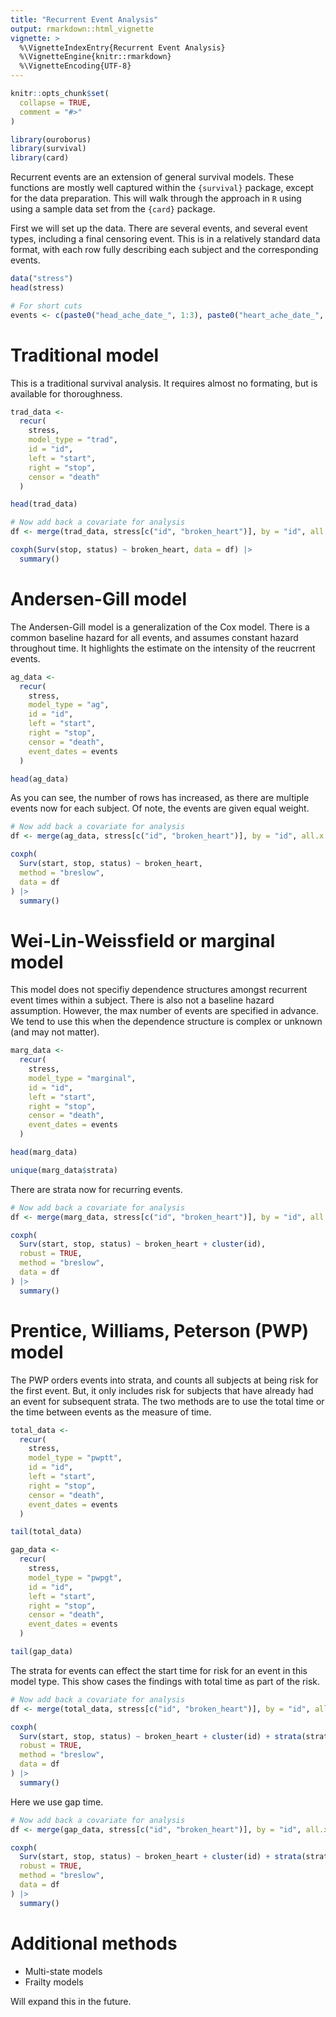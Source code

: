 ```yaml
---
title: "Recurrent Event Analysis"
output: rmarkdown::html_vignette
vignette: >
  %\VignetteIndexEntry{Recurrent Event Analysis}
  %\VignetteEngine{knitr::rmarkdown}
  %\VignetteEncoding{UTF-8}
---
```


```r
knitr::opts_chunk$set(
  collapse = TRUE,
  comment = "#>"
)
```

```r
library(ouroborus)
library(survival)
library(card)
```

Recurrent events are an extension of general survival models. These functions are mostly well captured within the `{survival}` package, except for the data preparation. This will walk through the approach in `R` using using a sample data set from the `{card}` package.

First we will set up the data. There are several events, and several event types, including a final censoring event. This is in a relatively standard data format, with each row fully describing each subject and the corresponding events.

```r
data("stress")
head(stress)

# For short cuts
events <- c(paste0("head_ache_date_", 1:3), paste0("heart_ache_date_", 1:3))
```

# Traditional model

This is a traditional survival analysis. It requires almost no formating, but is available for thoroughness.

```r
trad_data <-
  recur(
    stress,
    model_type = "trad",
    id = "id",
    left = "start",
    right = "stop",
    censor = "death"
  )

head(trad_data)

# Now add back a covariate for analysis
df <- merge(trad_data, stress[c("id", "broken_heart")], by = "id", all.x = TRUE)

coxph(Surv(stop, status) ~ broken_heart, data = df) |>
  summary()
```

# Andersen-Gill model

The Andersen-Gill model is a generalization of the Cox model. There is a common baseline hazard for all events, and assumes constant hazard throughout time. It highlights the estimate on the intensity of the reucrrent events.

```r
ag_data <-
  recur(
    stress,
    model_type = "ag",
    id = "id",
    left = "start",
    right = "stop",
    censor = "death",
    event_dates = events
  )

head(ag_data)
```

As you can see, the number of rows has increased, as there are multiple events now for each subject. Of note, the events are given equal weight.

```r
# Now add back a covariate for analysis
df <- merge(ag_data, stress[c("id", "broken_heart")], by = "id", all.x = TRUE)

coxph(
  Surv(start, stop, status) ~ broken_heart,
  method = "breslow",
  data = df
) |>
  summary()
```

# Wei-Lin-Weissfield or marginal model

This model does not specifiy dependence structures amongst recurrent event times within a subject. There is also not a baseline hazard assumption. However, the max number of events are specified in advance. We tend to use this when the dependence structure is complex or unknown (and may not matter). 

```r
marg_data <-
  recur(
    stress,
    model_type = "marginal",
    id = "id",
    left = "start",
    right = "stop",
    censor = "death",
    event_dates = events
  )

head(marg_data)

unique(marg_data$strata)
```

There are strata now for recurring events.

```r
# Now add back a covariate for analysis
df <- merge(marg_data, stress[c("id", "broken_heart")], by = "id", all.x = TRUE)

coxph(
  Surv(start, stop, status) ~ broken_heart + cluster(id),
  robust = TRUE,
  method = "breslow",
  data = df
) |>
  summary()
```

# Prentice, Williams, Peterson (PWP) model

The PWP orders events into strata, and counts all subjects at being risk for the first event. But, it only includes risk for subjects that have already had an event for subsequent strata. The two methods are to use the total time or the time between events as the measure of time.

```r
total_data <-
  recur(
    stress,
    model_type = "pwptt",
    id = "id",
    left = "start",
    right = "stop",
    censor = "death",
    event_dates = events
  )

tail(total_data)

gap_data <-
  recur(
    stress,
    model_type = "pwpgt",
    id = "id",
    left = "start",
    right = "stop",
    censor = "death",
    event_dates = events
  )

tail(gap_data)
```

The strata for events can effect the start time for risk for an event in this model type. This show cases the findings with total time as part of the risk.

```r
# Now add back a covariate for analysis
df <- merge(total_data, stress[c("id", "broken_heart")], by = "id", all.x = TRUE)

coxph(
  Surv(start, stop, status) ~ broken_heart + cluster(id) + strata(strata),
  robust = TRUE,
  method = "breslow",
  data = df
) |>
  summary()
```

Here we use gap time.

```r
# Now add back a covariate for analysis
df <- merge(gap_data, stress[c("id", "broken_heart")], by = "id", all.x = TRUE)

coxph(
  Surv(start, stop, status) ~ broken_heart + cluster(id) + strata(strata),
  robust = TRUE,
  method = "breslow",
  data = df
) |>
  summary()
```

# Additional methods

- Multi-state models
- Frailty models

Will expand this in the future.
